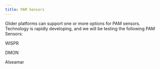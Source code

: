 ```yaml
---
title: PAM Sensors
---
```


Glider platforms can support one or more options for PAM sensors. Technology is rapidly developing, and we will be testing the following PAM Sensors:

WISPR

DMON

Alseamar